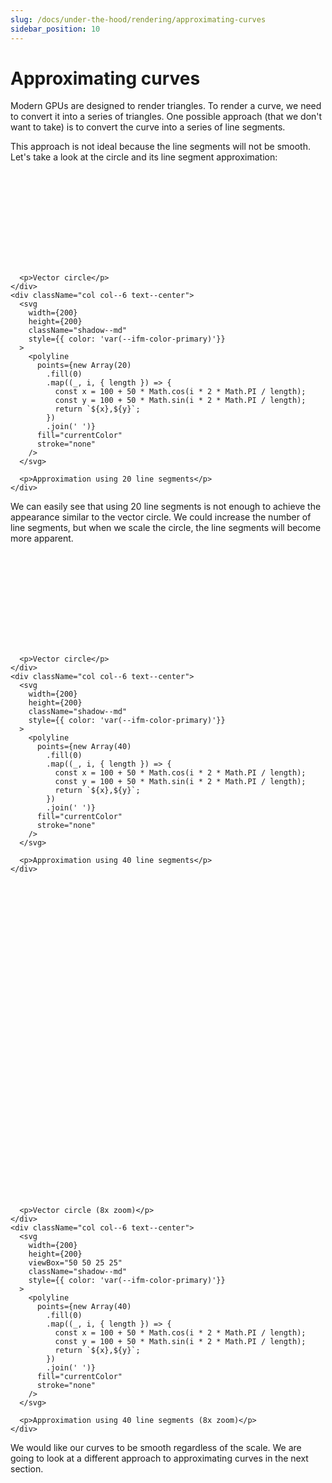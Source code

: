 ```yaml
---
slug: /docs/under-the-hood/rendering/approximating-curves
sidebar_position: 10
---
```

# Approximating curves

Modern GPUs are designed to render triangles. To render a curve, we need to convert
it into a series of triangles. One possible approach (that we don't want to take)
is to convert the curve into a series of line segments.

This approach is not ideal because the line segments will not be smooth. Let's take
a look at the circle and its line segment approximation:

<div className="container">
  <div className="row">
    <div className="col col--6 text--center">
      <svg
        width={200}
        height={200}
        className="shadow--md"
        style={{ color: 'var(--ifm-color-primary)'}}
      >
        <circle cx={100} cy={100} r={50} fill="currentColor" stroke="none" />
      </svg>

      <p>Vector circle</p>
    </div>
    <div className="col col--6 text--center">
      <svg
        width={200}
        height={200}
        className="shadow--md"
        style={{ color: 'var(--ifm-color-primary)'}}
      >
        <polyline
          points={new Array(20)
            .fill(0)
            .map((_, i, { length }) => {
              const x = 100 + 50 * Math.cos(i * 2 * Math.PI / length);
              const y = 100 + 50 * Math.sin(i * 2 * Math.PI / length);
              return `${x},${y}`;
            })
            .join(' ')}
          fill="currentColor"
          stroke="none"
        />
      </svg>

      <p>Approximation using 20 line segments</p>
    </div>
  </div>
</div>

We can easily see that using 20 line segments is not enough to achieve the appearance
similar to the vector circle. We could increase the number of line segments, but when
we scale the circle, the line segments will become more apparent.

<div className="container">
  <div className="row">
    <div className="col col--6 text--center">
      <svg
        width={200}
        height={200}
        className="shadow--md"
        style={{ color: 'var(--ifm-color-primary)'}}
      >
        <circle cx={100} cy={100} r={50} fill="currentColor" stroke="none" />
      </svg>

      <p>Vector circle</p>
    </div>
    <div className="col col--6 text--center">
      <svg
        width={200}
        height={200}
        className="shadow--md"
        style={{ color: 'var(--ifm-color-primary)'}}
      >
        <polyline
          points={new Array(40)
            .fill(0)
            .map((_, i, { length }) => {
              const x = 100 + 50 * Math.cos(i * 2 * Math.PI / length);
              const y = 100 + 50 * Math.sin(i * 2 * Math.PI / length);
              return `${x},${y}`;
            })
            .join(' ')}
          fill="currentColor"
          stroke="none"
        />
      </svg>

      <p>Approximation using 40 line segments</p>
    </div>
  </div>
</div>

<div className="container">
  <div className="row">
    <div className="col col--6 text--center">
      <svg
        width={200}
        height={200}
        viewBox="50 50 25 25"
        className="shadow--md"
        style={{ color: 'var(--ifm-color-primary)'}}
      >
        <circle cx={100} cy={100} r={50} fill="currentColor" stroke="none" />
      </svg>

      <p>Vector circle (8x zoom)</p>
    </div>
    <div className="col col--6 text--center">
      <svg
        width={200}
        height={200}
        viewBox="50 50 25 25"
        className="shadow--md"
        style={{ color: 'var(--ifm-color-primary)'}}
      >
        <polyline
          points={new Array(40)
            .fill(0)
            .map((_, i, { length }) => {
              const x = 100 + 50 * Math.cos(i * 2 * Math.PI / length);
              const y = 100 + 50 * Math.sin(i * 2 * Math.PI / length);
              return `${x},${y}`;
            })
            .join(' ')}
          fill="currentColor"
          stroke="none"
        />
      </svg>

      <p>Approximation using 40 line segments (8x zoom)</p>
    </div>
  </div>
</div>

We would like our curves to be smooth regardless of the scale. We are going to
look at a different approach to approximating curves in the next section.

